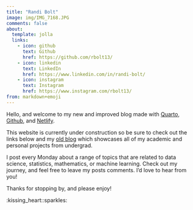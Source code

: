 ```yaml
---
title: "Randi Bolt"
image: img/IMG_7168.JPG
comments: false
about:
  template: jolla
  links:
    - icon: github
      text: Github
      href: https://github.com/rbolt13/
    - icon: linkedin
      text: LinkedIn
      href: https://www.linkedin.com/in/randi-bolt/
    - icon: instagram
      text: Instagram
      href: https://www.instagram.com/rbolt13/
from: markdown+emoji
---
```


Hello, and welcome to my new and improved blog made with [Quarto](https://quarto.org/), [Github](https://github.com/), and [Netlify](https://www.netlify.com/).

This website is currently under construction so be sure to check out the links below and my [old blog](https://rbolt2.netlify.app/) which showcases all of my academic and personal projects from undergrad.

I post every Monday about a range of topics that are related to data science, statistics, mathematics, or machine learning. Check out my journey, and feel free to leave my posts comments. I'd love to hear from you!

Thanks for stopping by, and please enjoy!

:kissing_heart::sparkles:
